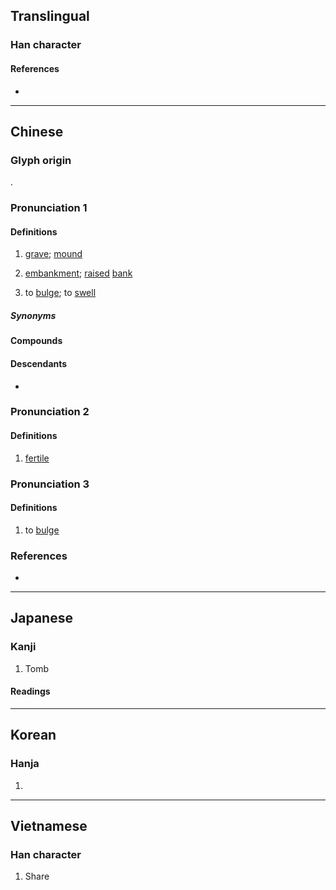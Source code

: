 {{also|坟}}
{{character info}}
==Translingual==

===Han character===
{{Han char|rn=32|rad=土|as=12|sn=15|four=44186|canj=GJTC|ids=⿰土賁}}

====References====
* {{Han ref|kx=0239.180|dkj=05488|dj=0479.030|hdz=10485.060|uh=58B3|ud=22707|bh=BC58|bd=48216}}

----

==Chinese==
{{zh-forms|s=坟}}

===Glyph origin===
{{Han etym}}
{{Han compound|土|賁|ls=psc|c1=s|c2=p}}.

===Pronunciation 1===
{{zh-pron
|m=fén
|ma=Zh-fén.ogg
|m-s=fen2
|dg=фын1
|c=fan4
|g=fiin4
|h=pfs=pùn;gd=fun2
|j=feng1
|md=hùng
|mn=hûn/twv:phûn
|mn-t=pung5
|w=3ven
|x=fen2
|mc=1
|oc=1
|cat=n
}}

====Definitions====
{{zh-hanzi}}

# [[grave]]; [[mound]] {{zh-mw|座}}
# {{lb|zh|literary}} [[embankment]]; [[raised]] [[bank]]
# {{lb|zh|literary}} to [[bulge]]; to [[swell]]

=====Synonyms=====
{{zh-dial|墳}}

====Compounds====
{{zh-der|圓墳|墳起|墳場|墳典|墳所|墳壤|墳陵|孤墳|三墳五典|墳墓|墳然|孤墳野塚|墳籍|典墳|墳園|亂墳崗|墳樹|岳墳|墳塚|五子哭墳|小上墳|墳頭|墳圈子|丘墳|墳山|墳塋|墳地|三墳|上墳|汝墳|新墳|祭墳|祖墳|看墳|皇墳|添墳|自掘墳墓|負土成墳|陽墳|錯上墳}}

====Descendants====
* {{desc|za|faenz|bor=1}}

===Pronunciation 2===
{{zh-pron
|m=fèn
|c=fan5
|mc=2
|oc=2
|cat=a
}}

====Definitions====
{{zh-hanzi}}

# {{zh-o}} [[fertile]]

===Pronunciation 3===
{{zh-pron
|m=fèn
|cat=v
}}

====Definitions====
{{zh-hanzi}}

# {{zh-o}} {{lb|zh|of land}} to [[bulge]]

===References===
* {{R:yue:Hanzi}}

{{zh-cat|Intermediate}}

----

==Japanese==

===Kanji===
{{ja-kanji|grade=c|rs=土12}}

# Tomb

====Readings====
{{ja-readings
|on=ふん
|kun=はか-
}}

----

==Korean==

===Hanja===
{{ko-hanja|hangeul=분}}

# {{rfdef|ko|sort=土12}}

----

==Vietnamese==

===Han character===
{{vi-readings|reading=phần|rs=土12}}

# Share